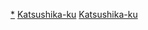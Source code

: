 {{東京都區部行政區劃分類導航|背景作品}}
[[Category:葛飾區|*]] 
[[Category:東京都心背景作品|Katsushika-ku]]
[[Category:城東地域背景作品|Katsushika-ku]]